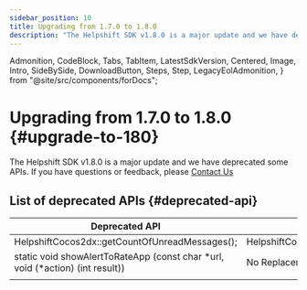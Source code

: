 ```yaml
---
sidebar_position: 10
title: Upgrading from 1.7.0 to 1.8.0
description: "The Helpshift SDK v1.8.0 is a major update and we have deprecated some APIs. If you have questions or feedback, please Contact Us"
---
```


  Admonition,
  CodeBlock,
  Tabs,
  TabItem,
  LatestSdkVersion,
  Centered,
  Image,
  Intro,
  SideBySide,
  DownloadButton,
  Steps,
  Step,
  LegacyEolAdmonition,
} from "@site/src/components/forDocs";

<LegacyEolAdmonition />

# Upgrading from 1.7.0 to 1.8.0 {#upgrade-to-180}

<Intro>

The Helpshift SDK v1.8.0 is a major update and we have deprecated some APIs. If you have questions or feedback, please <a href="https://support.helpshift.com/kb/contact/" target="_blank">Contact Us</a>

</Intro>

## List of deprecated APIs {#deprecated-api}

| Deprecated API                                                                | New API                                                                                                                                     |
| ----------------------------------------------------------------------------- | ------------------------------------------------------------------------------------------------------------------------------------------- |
| HelpshiftCocos2dx::getCountOfUnreadMessages();                                | HelpshiftCocos2dx::requestUnreadCampaignsMessagesCount(\*unreadCampaignsMessageCountHandler)                                                |
| static void showAlertToRateApp (const char *url, void (*action) (int result)) | No Replacement API. An explanation of why we made this change can be found [here](/cocos2d-x/reviews-feedback-ios#review-reminder-changes). |
|                                                                               |                                                                                                                                             |
